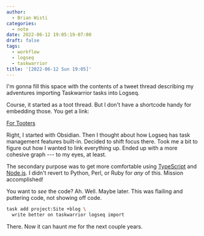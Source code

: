 ```yaml
---
author:
  - Brian Wisti
categories:
  - note
date: 2022-06-12 19:05:19-07:00
draft: false
tags:
  - workflow
  - logseq
  - taskwarrior
title: '[2022-06-12 Sun 19:05]'
---
```


I'm gonna fill this space with the contents of a tweet thread describing my
adventures importing Taskwarrior tasks into Logseq.

Course, it started as a toot thread. But I don't have a shortcode handy for
embedding those. You get a link:

[For Tooters](https://hackers.town/@randomgeek/108466853429885208)

Right, I started with Obsidian. Then I thought about how Logseq has task
management features built-in. Decided to shift focus there. Took me a bit to
figure out how I wanted to link everything up. Ended up with a more cohesive
graph --- to my eyes, at least.

The secondary purpose was to get more comfortable using [TypeScript][ts] and
[Node.js][node]. I didn't revert to Python, Perl, or Ruby for *any* of this.
Mission accomplished!

[ts]: https://www.typescriptlang.org
[node]: https://nodejs.org/en/

You want to *see* the code? Ah. Well. Maybe later. This was flailing and
puttering code, not showing off code.

```bash
task add project:Site +blog \
  write better on taskwarrior logseq import
```

There. Now it can haunt me for the next couple years.
